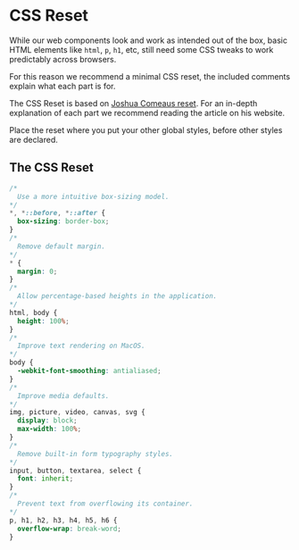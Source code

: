 
<Meta title="Intro/CSS Reset" />

# CSS Reset

While our web components look and work as intended out of the box, basic HTML elements like `html`, `p`, `h1`, etc, still need some CSS tweaks to work predictably across browsers.

For this reason we recommend a minimal CSS reset, the included comments explain what each part is for.

The CSS Reset is based on [Joshua Comeaus reset](https://www.joshwcomeau.com/css/custom-css-reset). 
For an in-depth explanation of each part we recommend reading the article on his website.

Place the reset where you put your other global styles, before other styles are declared.

## The CSS Reset

```css
/*
  Use a more intuitive box-sizing model.
*/
*, *::before, *::after {
  box-sizing: border-box;
}
/*
  Remove default margin.
*/
* {
  margin: 0;
}
/*
  Allow percentage-based heights in the application.
*/
html, body {
  height: 100%;
}
/*
  Improve text rendering on MacOS.
*/
body {
  -webkit-font-smoothing: antialiased;
}
/*
  Improve media defaults.
*/
img, picture, video, canvas, svg {
  display: block;
  max-width: 100%;
}
/*
  Remove built-in form typography styles.
*/
input, button, textarea, select {
  font: inherit;
}
/*
  Prevent text from overflowing its container.
*/
p, h1, h2, h3, h4, h5, h6 {
  overflow-wrap: break-word;
}
```